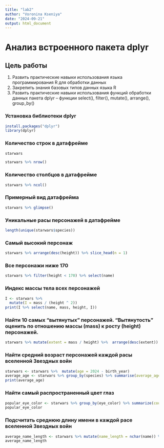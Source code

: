 ---
title: "lab2"
author: "Voronina Kseniya"
date: "2024-09-21"
output: html_document
---
# Анализ встроенного пакета dplyr

## Цель работы
1. Развить практические навыки использования языка программирования R для обработки данных
2. Закрепить знания базовых типов данных языка R
3. Развить практические навыки использования функций обработки данных пакета dplyr – функции select(), filter(), mutate(), arrange(), group_by()

### Установка библиотеки dplyr

```{r}
install.packages("dplyr")
library(dplyr)
```

### Количество строк в датафрейме

```{r}
starwars

```
```{r}
starwars %>% nrow()
```
### Количество столбцов в датафрейме

```{r}
starwars %>% ncol()

```

### Примерный вид датафрейма

```{r}
starwars %>% glimpse()
```
### Уникальные расы персонажей в датафрейме

```{r}
length(unique(starwars$species))  

```
### Самый высокий персонаж

```{r}
starwars %>% arrange(desc(height)) %>% slice_head(n = 1)
```
### Все персонажи ниже 170


```{r}
starwars %>% filter(height < 170) %>% select(name)
```


### Индекс массы тела всех персонажей

```{r}
I <- starwars %>%
  mutate(I = mass / (height ^ 2))
print(I %>% select(name, mass, height, I))
```
### Найти 10 самых “вытянутых” персонажей. “Вытянутость” оценить по отношению массы (mass) к росту (height) персонажей.

```{r}
starwars %>% mutate(extent = mass / height) %>%  arrange(desc(extent)) %>% slice_head(n = 10) %>%      select(name, extent)
```
### Найти средний возраст персонажей каждой расы вселенной Звездных войн

```{r}
starwars <- starwars %>%  mutate(age = 2024 - birth_year)
average_age <- starwars %>% group_by(species) %>% summarise(average_age = mean(age, na.rm = TRUE))
print(average_age)
```

### Найти самый распространенный цвет глаз
```{r}
popular_eye_color <- starwars %>% group_by(eye_color) %>% summarize(count = n()) %>%      arrange(desc(count)) %>% slice_head(n = 1)                       
popular_eye_color
```
### Подсчитать среднюю длину имени в каждой расе вселенной Звездных войн

```{r}
average_name_length <- starwars %>% mutate(name_length = nchar(name)) %>% group_by(species) %>%   summarize(avg_length = mean(name_length, na.rm = TRUE))  
average_name_length
```
